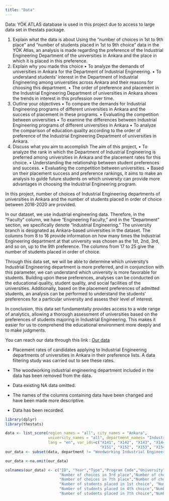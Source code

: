 ```yaml
---
title: "Data"
---
```


Data:  YÖK ATLAS database is used in this project due to access to large data set in thestats package.

1. Explain what the data is about
Using the "number of choices in 1st to 9th place" and "number of students placed in 1st to 9th choice" data in the YÖK Atlas, an analysis is made regarding the preference of the Industrial Engineering Department of the universities in Ankara and the place in which it is placed in this preference. 
2. Explain why you made this choice
• To analyze the demands of universities in Ankara for the Department of Industrial Engineering. 
• To understand students' interest in the Department of Industrial Engineering among universities across Ankara and their reasons for choosing this department.
• The order of preference and placement in the Industrial Engineering Department of universities in Ankara shows the trends in interest in this profession over time.
3. Outline your objectives
• To compare the demands for Industrial Engineering programs of different universities in Ankara and the success of placement in these programs.
• Evaluating the competition between universities
• To examine the differences between Industrial Engineering programs of different universities in Ankara
• To analyze the comparison of education quality according to the order of preference of the Industrial Engineering Department of universities in Ankara.
4. Discuss what you aim to accomplish
The aim of this project,
• To analyze the rank in which the Department of Industrial Engineering is preferred among universities in Ankara and the placement rates for this choice.
• Understanding the relationship between student preferences and success.
• Evaluating the competition between universities. 
• Based on their placement success and preference rankings, it aims to make an analysis to guide future students on which university can provide more advantages in choosing the Industrial Engineering program.

In this project, number of choices of Industrial Engineering departments of universities in Ankara and the number of students placed in order of choice between 2018-2020 are provided.

In our dataset, we use industrial engineering data. Therefore, in the "Faculty" column, we have "Engineering Faculty," and in the "Department" section, we specifically denote "Industrial Engineering." The university branch is designated as Ankara-based universities in the dataset.
The columns from 8 to 16 provide information on how many times the Industrial Engineering department at that university was chosen as the 1st, 2nd, 3rd, and so on, up to the 9th preference.
The columns from 17 to 25 give the number of students placed in order of choice.

Through this data set, we will be able to determine which university's Industrial Engineering department is more preferred, and in conjunction with this parameter, we can understand which university is more favorable for students. Building upon these preferences, analyses can be conducted on the educational quality, student quality, and social facilities of the universities. Additionally, based on the placement preferences of admitted students, an analysis can be performed to understand the students' preferences for a particular university and assess their level of interest.

In conclusion, this data set fundamentally provides access to a wide range of analytics, allowing a thorough assessment of universities based on the preferences of students majoring in Industrial Engineering. This makes it easier for us to comprehend the educational environment more deeply and to make judgments.

You can reach our data through this link : [Our data](https://github.com/emu-hacettepe-analytics/emu430-fall2023-team-emutrend_explorers/blob/master/ourdata.rda)

-   Placement rates of candidates applying to Industrial Engineering departments of universities in Ankara in their preference lists. A data filtering study was carried out to see these rates.

-   The woodworking industrial engineering department included in the data has been removed from the data.

-   Data existing NA data omitted.

-   The names of the columns containing data have been changed and have been made more descriptive.

-   Data has been recorded.


```r

library(dplyr)
library(thestats)

data <- list_score(region_names = "all", city_names = "Ankara",
                   university_names = "all", department_names= "Industrial Engineering",
                   lang = "en", var_ids=c("X141", "X142", "X143", "X144", "X145", "X146","X147", "X148", "X149", 
                                          "X151", "X152", "X153", "X154", "X155", "X156", "X157", "X158", "X159"))
our_data <- subset(data, department != "Woodworking Industrial Engineering")

our_data <-na.omit(our_data)

colnames(our_data) <- c("ID", "Year","Type","Program Code","University","Faculty","Department","Number of choices in 1st place","Number of choices in 2nd place",
                        "Number of choices in 3rd place","Number of choices in 4th place","Number of choices in 5th place","Number of choices in 6th place",
                        "Number of choices in 7th place","Number of choices in 8th place","Number of choices in 9th place",
                        "Number of students placed in 1st choice", "Number of students placed in 2nd choice", "Number of students placed in 3rd choice",
                        "Number of students placed in 4th choice","Number of students placed in 5th choice","Number of students placed in 6th choice",
                        "Number of students placed in 7th choice","Number of students placed in 8th choice","Number of students placed in 9th choice")

```
